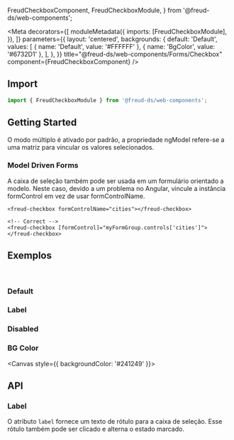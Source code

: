   FreudCheckboxComponent,
  FreudCheckboxModule,
} from '@freud-ds/web-components';

<Meta
  decorators={[
    moduleMetadata({
      imports: [FreudCheckboxModule],
    }),
  ]}
  parameters={{
    layout: 'centered',
    backgrounds: {
      default: 'Default',
      values: [
        { name: 'Default', value: '#FFFFFF' },
        { name: 'BgColor', value: '#6732D1' },
      ],
    },
  }}
  title="@freud-ds/web-components/Forms/Checkbox"
  component={FreudCheckboxComponent}
/>

<FreudHeaderComponent
  title="Checkbox"
  description="É usado em formulários quando um usuário precisa selecionar vários valores de várias opções."
/>

## <a id="importing"></a>Import

```ts
import { FreudCheckboxModule } from '@freud-ds/web-components';
```

## Getting Started

O modo múltiplo é ativado por padrão, a propriedade ngModel refere-se a uma matriz para vincular os valores selecionados.

### Model Driven Forms

A caixa de seleção também pode ser usada em um formulário orientado a modelo.
Neste caso, devido a um problema no Angular, vincule a instância formControl em vez de usar formControlName.

```html<!-- Wrong -->
<freud-checkbox formControlName="cities"></freud-checkbox>

<!-- Correct -->
<freud-checkbox [formControl]="myFormGroup.controls['cities']"></freud-checkbox>
```

## <a id="exemplos"></a>Exemplos

<br />

### Default

<Canvas>
  <Story story={Default} />
</Canvas>

### Label

<Canvas>
  <Story story={Label} />
</Canvas>

### Disabled

<Canvas>
  <Story story={Disabled} />
</Canvas>

### BG Color

<Canvas style={{ backgroundColor: '#241249' }}>
  <Story story={BGColor} />
</Canvas>

## <a id="api"></a>API

### Label

O atributo `label` fornece um texto de rótulo para a caixa de seleção. Esse rótulo também pode ser clicado e alterna o estado marcado.

<ArgsTable of={FreudCheckboxComponent} />
